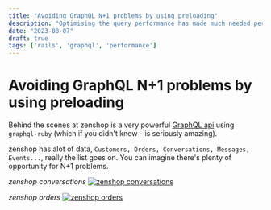 ```yaml
---
title: "Avoiding GraphQL N+1 problems by using preloading"
description: "Optimising the query performance has made much needed performance boost to zenshop"
date: "2023-08-07"
draft: true
tags: ['rails', 'graphql', 'performance']
---
```


# Avoiding GraphQL N+1 problems by using preloading

Behind the scenes at zenshop is a very powerful [GraphQL api](https://graphql.pro) using ```graphql-ruby``` (which if you didn't know - is seriously amazing).

zenshop has alot of data, ```Customers, Orders, Conversations, Messages, Events...```, really the list goes on. You can imagine there's plenty of opportunity for N+1 problems.

*zenshop conversations*
<a href="/images/preloading-to-avoid-n-plus-one/conversations.png">
  <Image src="/images/preloading-to-avoid-n-plus-one/conversations.png" width={540} height={360} alt="zenshop conversations" />
</a>

*zenshop orders*
<a href="/images/preloading-to-avoid-n-plus-one/orders.png">
  <Image src="/images/preloading-to-avoid-n-plus-one/orders.png" width={540} height={360} alt="zenshop orders" />
</a>

